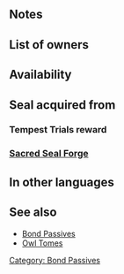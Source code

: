 {{SkillPage Tabs}}{{Passive
|type=A
|exclusive=0
|1name=Atk/Res Bond 1
|1tagid=SID_攻撃魔防の絆1
|1promotionRarity=4
|1promotionTier=1
|alt1name=Atk Res Bond 1
|1effect=If unit is adjacent to an ally, grants Atk/Res+3 during combat.
|1required=-
|1cost=60
|2name=Atk/Res Bond 2
|2tagid=SID_攻撃魔防の絆2
|2promotionRarity=5
|2promotionTier=1
|alt2name=Atk Res Bond 2
|2effect=If unit is adjacent to an ally, grants Atk/Res+4 during combat.
|2cost=120
|3name=Atk/Res Bond 3
|3tagid=SID_攻撃魔防の絆3
|alt3name=Atk Res Bond 3
|3effect=If unit is adjacent to an ally, grants Atk/Res+5 during combat.
|3cost=240
|3next=-
|4name=Atk/Res Bond 4
|4tagid=SID_攻撃魔防の絆4
|alt4name=Atk Res Bond 4
|4effect=If unit is adjacent to an ally, grants Atk/Res+7 to unit and neutralizes unit's penalties to Atk/Res during combat.
|4cost=300
|canUseMove={{MoveList|all}}
|canUseWeapon={{WeaponList|all}}
|properties=random_owner
}}
==Notes==
{{Combat boosts|name=Atk/Res Bond}}
{{Penalty neutralization|name=Atk/Res Bond 4}}

==List of owners==
{{Skill Hero List}}
==Availability==
{{PassiveFocusList}}
{{PassiveDistributionList}}
{{PassiveCombatManualList}}
==Seal acquired from==
===Tempest Trials reward===
{{Tempest Trials seal reward}}

===[[Sacred Seal Forge]]===
{{SealCosts
|seals=Atk/Res Bond 1;Atk/Res Bond 2;Atk/Res Bond 3
|badgeColor=Transparent
|costs1=20;100;40
|costs2=60;200;50
|costs3=400;1000;100
}}
==In other languages==
{{OtherLanguages
|english=Atk/Res Bond
|japanese=攻撃魔防の絆
|german=Agr./Res.-Band
|spanishEU=Lazo Ata/Res
|spanishLA=Lazo Atq./Res.
|french=Lien Atq/Rés
|italian=Vincolo Att/Res
|chineseTW=攻擊魔防的羈絆
|portuguese=Laço Atq./Res.
}}
==See also==
* [[Bond Passives]]
* [[Owl Tomes]]
{{Seals Navbox}}
{{Passives Navbox|A}}
[[Category: Bond Passives]]